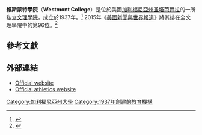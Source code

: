 {{Infobox University
|name            =Westmont College
|native_name     =
|latin_name      =
|image           =
| caption        =
|motto           =''Christus Primatum Tenens''
|motto_lang      =拉丁語
|mottoeng        =Christ Holding Preeminence
|established     =1937年10月29日
|type            =[[私立大學|私立]]，[[美國文理學院|文理學院]]
|endowment       =$7020萬（2012）<ref>{{cite web |title=U.S. and Canadian Institutions Listed by Fiscal Year 2012 Endowment Market Value and Percentage Change in Endowment Market Value from FY 2011 to FY 2012 |work=2012 NACUBO-Commonfund Study of Endowments |publisher=National Association of College and University Business Officers |url=http://www.nacubo.org/Documents/research/2012NCSEPublicTablesEndowmentMarketValuesFinalJanuary232013.pdf |format=PDF |deadurl=yes |archiveurl=https://www.webcitation.org/6ETd4s514?url=http://www.nacubo.org/Documents/research/2012NCSEPublicTablesEndowmentMarketValuesFinalJanuary232013.pdf |archivedate=2013-02-16 }}</ref>
|staff           =235
|faculty         =92
|president       =Gayle Beebe
|provost         =Mark Sargent
|principal       =
|rector          =
|vice_chancellor =
|dean            =
|head_label      =
|head            =
|students        =
|undergrad       =1,367
|postgrad        =
|doctoral        =
|profess         =
|address         =955 La Paz Rd
|city            =[[圣塔芭芭拉|圣塔芭芭拉]]
|state          = [[加利福尼亞州|加利福尼亞州]]
|country        = [[美國|美國]]
|campus          =郊區，{{convert|111|acre|ha}}
|coordinates     ={{coord|34.4497888|N|119.6593305|W|display=inline,title|type:edu}}
|colors          =栗色和白色，<br />{{colorbox|maroon}} {{colorbox|white}}
|mascot          =Warrior
|fightsong       =
|nickname        =The Warriors
|affiliations    =[[西部學校和學院協會|西部學校和學院協會]]；[[加州教育委員會|加州教育委員會]]；[[基督教學院聯盟|基督教學院聯盟]]
|footnotes       =
|website         =[http://www.westmont.edu www.westmont.edu]
|logo            =
}}
'''維斯蒙特學院'''（'''Westmont College'''）是位於美國[[加利福尼亞州|加利福尼亞州]][[圣塔芭芭拉|圣塔芭芭拉]]的一所私立[[美國文理學院|文理學院]]，成立於1937年。<ref>{{cite web|url=http://colleges.usnews.rankingsandreviews.com/college/liberal-arts-search/page+5 |title=Best Colleges | Find the Best College for You | US News Education |publisher=Colleges.usnews.rankingsandreviews.com |date= |accessdate=2012-02-10}}</ref> 2015年《[[美國新聞與世界報道|美國新聞與世界報道]]》將其排在全文理學院中的第96位。<ref>{{cite web |url=http://colleges.usnews.rankingsandreviews.com/best-colleges/westmont-college-1341|title=Westmont College  |work= |publisher=U.S. News & World Report|accessdate=2015-02-12}}</ref>

==參考文獻==
{{Reflist|35em}}

==外部連結==
* [http://www.westmont.edu/ Official website]
* [http://blogs.westmont.edu/athletics/ Official athletics website] {{Wayback|url=http://blogs.westmont.edu/athletics/ |date=20130402170913 }}

{{加利福尼亞州的學院和大學}}

{{Authority control}}
[[Category:加利福尼亞州大學|Category:加利福尼亞州大學]]
[[Category:1937年創建的教育機構|Category:1937年創建的教育機構]]